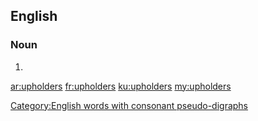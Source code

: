 ==English==

===Noun===
{{head|en|noun plural form}}

# {{plural of|upholder|lang=en}}

[[Category:English words with consonant pseudo-digraphs]]

[[ar:upholders]]
[[fr:upholders]]
[[ku:upholders]]
[[my:upholders]]